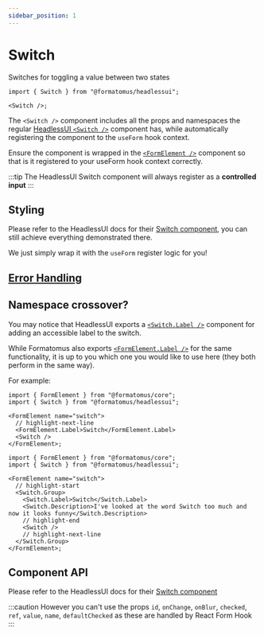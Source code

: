 ```yaml
---
sidebar_position: 1
---
```



# Switch

Switches for toggling a value between two states

```tsx
import { Switch } from "@formatomus/headlessui";

<Switch />;
```

The `<Switch />` component includes all the props and namespaces the regular [HeadlessUI `<Switch />`](https://headlessui.com/react/switch) component has, while automatically registering the component to the `useForm` hook context.

Ensure the component is wrapped in the [`<FormElement />`](/form-elements/headlessui#use-within-formatomus) component so that is it registered to your useForm hook context correctly.

:::tip
The HeadlessUI Switch component will always register as a **controlled input**
:::

## Styling

Please refer to the HeadlessUI docs for their [Switch component](https://headlessui.com/react/switch), you can still achieve everything demonstrated there.

We just simply wrap it with the `useForm` register logic for you!

## [Error Handling](/form-elements/headlessui#error-handling)

## Namespace crossover?

You may notice that HeadlessUI exports a [`<Switch.Label />`](https://headlessui.com/react/switch#using-a-custom-label) component for adding an accessible label to the switch.

While Formatomus also exports [`<FormElement.Label />`](/form-elements#element-label) for the same functionality, it is up to you which one you would like to use here (they both perform in the same way).

For example:

<Tabs>
<TabItem value="formatomus" label="Formatomus' Label" default>

```tsx
import { FormElement } from "@formatomus/core";
import { Switch } from "@formatomus/headlessui";

<FormElement name="switch">
  // highlight-next-line
  <FormElement.Label>Switch</FormElement.Label>
  <Switch />
</FormElement>;
```

</TabItem>
<TabItem value="headlessui" label="HeadlessUI's Label">

```tsx
import { FormElement } from "@formatomus/core";
import { Switch } from "@formatomus/headlessui";

<FormElement name="switch">
  // highlight-start
  <Switch.Group>
    <Switch.Label>Switch</Switch.Label>
    <Switch.Description>I've looked at the word Switch too much and now it looks funny</Switch.Description>
    // highlight-end
    <Switch />
    // highlight-next-line
  </Switch.Group>
</FormElement>;
```

</TabItem>
</Tabs>

## Component API

Please refer to the HeadlessUI docs for their [Switch component](https://headlessui.com/react/switch#component-api)

:::caution
However you can't use the props `id`, `onChange`, `onBlur`, `checked`, `ref`, `value`, `name`, `defaultChecked` as these are handled by React Form Hook
:::
